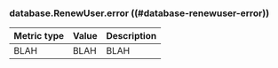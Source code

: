 ### database.RenewUser.error ((#database-renewuser-error))

Metric type | Value | Description
----------- | ----- | -----------
BLAH     | BLAH    | BLAH